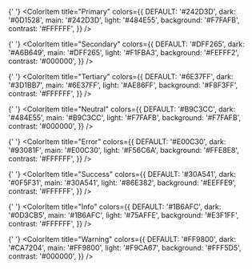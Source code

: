 
<Meta title="Theme/Theme Colors" />

<ColorPalette>

{' '}
<ColorItem
  title="Primary"
  colors={{
    DEFAULT: '#242D3D',
    dark: '#0D1528',
    main: '#242D3D',
    light: '#484E55',
    background: '#F7FAFB',
    contrast: '#FFFFFF',
  }}
/>

{' '}
<ColorItem
  title="Secondary"
  colors={{
    DEFAULT: '#DFF265',
    dark: '#A6B649',
    main: '#DFF265',
    light: '#F1FBA3',
    background: '#FEFFF2',
    contrast: '#000000',
  }}
/>

{' '}
<ColorItem
  title="Tertiary"
  colors={{
    DEFAULT: '#6E37FF',
    dark: '#3D1BB7',
    main: '#6E37FF',
    light: '#AE86FF',
    background: '#F8F3FF',
    contrast: '#FFFFFF',
  }}
/>

{' '}
<ColorItem
  title="Neutral"
  colors={{
    DEFAULT: '#B9C3CC',
    dark: '#484E55',
    main: '#B9C3CC',
    light: '#F7FAFB',
    background: '#F7FAFB',
    contrast: '#000000',
  }}
/>

{' '}
<ColorItem
  title="Error"
  colors={{
    DEFAULT: '#E00C30',
    dark: '#93081F',
    main: '#E00C30',
    light: '#F56C6A',
    background: '#FFE8E8',
    contrast: '#FFFFFF',
  }}
/>

{' '}
<ColorItem
  title="Success"
  colors={{
    DEFAULT: '#30A541',
    dark: '#0F5F31',
    main: '#30A541',
    light: '#86E382',
    background: '#EEFFE9',
    contrast: '#FFFFFF',
  }}
/>

{' '}
<ColorItem
  title="Info"
  colors={{
    DEFAULT: '#1B6AFC',
    dark: '#0D3CB5',
    main: '#1B6AFC',
    light: '#75AFFE',
    background: '#E3F1FF',
    contrast: '#FFFFFF',
  }}
/>

{' '}
<ColorItem
  title="Warning"
  colors={{
    DEFAULT: '#FF9800',
    dark: '#CA7204',
    main: '#FF9800',
    light: '#F9CA67',
    background: '#FFF5D5',
    contrast: '#000000',
  }}
/>

</ColorPalette>
